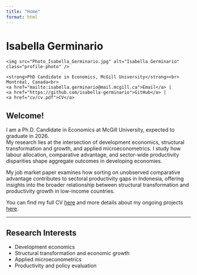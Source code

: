 ```yaml
---
title: "Home"
format: html
---
```


# Isabella Germinario

<div class="header-container">
  <div class="photo-container">
    <img src="Photo_Isabella_Germinario.jpg" alt="Isabella Germinario" class="profile-photo" />
  </div>
  <div class="info-container">
    <strong>PhD Candidate in Economics, McGill University</strong><br>
    Montréal, Canada<br>
    <a href="mailto:isabella.germinario@mail.mcgill.ca">Email</a> |
    <a href="https://github.com/isabella-germinario">GitHub</a> |
    <a href="cv/cv.pdf">CV</a>
  </div>
</div>

## Welcome!

I am a Ph.D. Candidate in Economics at McGill University, expected to graduate in 2026.  
My research lies at the intersection of development economics, structural transformation and growth, and applied microeconometrics. I study how labour allocation, comparative advantage, and sector-wide productivity disparities shape aggregate outcomes in developing economies.

My job market paper examines how sorting on unobserved comparative advantage contributes to sectoral productivity gaps in Indonesia, offering insights into the broader relationship between structural transformation and productivity growth in low-income countries.

You can find my full CV [here](/cv) and more details about my ongoing projects [here](/research).


---

## Research Interests
- Development economics  
- Structural transformation and economic growth  
- Applied microeconometrics  
- Productivity and policy evaluation
